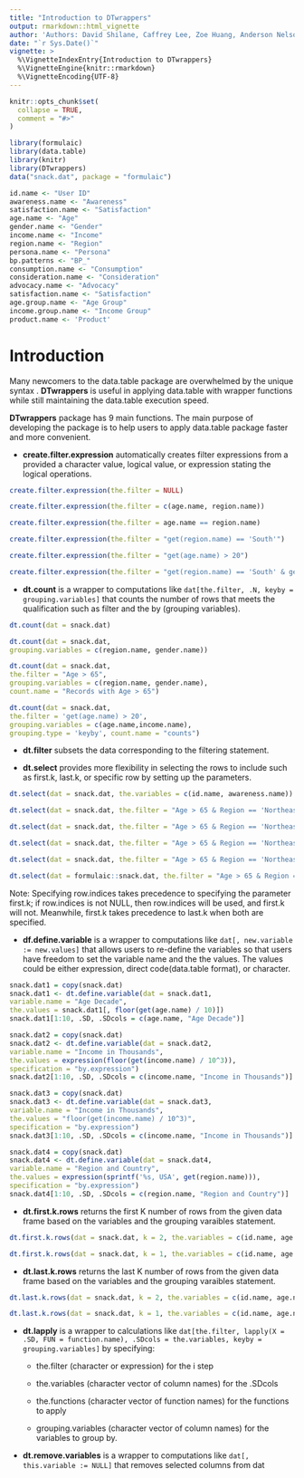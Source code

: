 ```yaml
---
title: "Introduction to DTwrappers"
output: rmarkdown::html_vignette
author: 'Authors: David Shilane, Caffrey Lee, Zoe Huang, Anderson Nelson'
date: "`r Sys.Date()`"
vignette: >
  %\VignetteIndexEntry{Introduction to DTwrappers}
  %\VignetteEngine{knitr::rmarkdown}
  %\VignetteEncoding{UTF-8}
---
```


```r
knitr::opts_chunk$set(
  collapse = TRUE,
  comment = "#>"
)
```

```r
library(formulaic)
library(data.table)
library(knitr)
library(DTwrappers)
data("snack.dat", package = "formulaic")
```

```r
id.name <- "User ID"
awareness.name <- "Awareness"
satisfaction.name <- "Satisfaction"
age.name <- "Age"
gender.name <- "Gender"
income.name <- "Income"
region.name <- "Region"
persona.name <- "Persona"
bp.patterns <- "BP_"
consumption.name <- "Consumption"
consideration.name <- "Consideration"
advocacy.name <- "Advocacy"
satisfaction.name <- "Satisfaction"
age.group.name <- "Age Group"
income.group.name <- "Income Group"
product.name <- 'Product'
```

# Introduction

Many newcomers to the data.table package are overwhelmed by the unique syntax . **DTwrappers** is useful in applying data.table with wrapper functions while still maintaining the data.table execution speed. 

**DTwrappers** package has 9 main functions. The main purpose of developing the package is to help users to apply data.table package faster and more convenient.

 - **create.filter.expression** automatically creates filter expressions from a provided a character value, logical value, or expression stating the logical operations.

```r
create.filter.expression(the.filter = NULL)
```

```r
create.filter.expression(the.filter = c(age.name, region.name))
```

```r
create.filter.expression(the.filter = age.name == region.name)
```

```r
create.filter.expression(the.filter = "get(region.name) == 'South'")
```

```r
create.filter.expression(the.filter = "get(age.name) > 20")
```
```r
create.filter.expression(the.filter = "get(region.name) == 'South' & get(age.name) > 20")
```

 - **dt.count** is a wrapper to computations like `dat[the.filter, .N, keyby = grouping.variables]` that counts the number of rows that meets the qualification such as filter and the by (grouping variables).

```r
dt.count(dat = snack.dat)
```

```r
dt.count(dat = snack.dat,
grouping.variables = c(region.name, gender.name))
```

```r
dt.count(dat = snack.dat,
the.filter = "Age > 65",
grouping.variables = c(region.name, gender.name),
count.name = "Records with Age > 65")
```

```r
dt.count(dat = snack.dat,
the.filter = 'get(age.name) > 20',
grouping.variables = c(age.name,income.name),
grouping.type = 'keyby', count.name = "counts")
```
 
 - **dt.filter** subsets the data corresponding to the filtering statement.
 
 - **dt.select** provides more flexibility in selecting the rows to include such as first.k, last.k, or specific row by setting up the parameters.

```r
dt.select(dat = snack.dat, the.variables = c(id.name, awareness.name))
```

```r
dt.select(dat = snack.dat, the.filter = "Age > 65 & Region == 'Northeast' & Product == 'Tiramisoup' & Awareness == 1", the.variables = c(consideration.name, consumption.name, satisfaction.name, advocacy.name), grouping.variables = c(gender.name)) 
```

```r
dt.select(dat = snack.dat, the.filter = "Age > 65 & Region == 'Northeast' & Product == 'Tiramisoup' & Awareness == 1", the.variables = c(consideration.name, consumption.name, satisfaction.name, advocacy.name), grouping.variables = c(gender.name), first.k = 2)
```
 
```r
dt.select(dat = snack.dat, the.filter = "Age > 65 & Region == 'Northeast' & Product == 'Tiramisoup' & Awareness == 1", the.variables = c(consideration.name, consumption.name, satisfaction.name, advocacy.name), grouping.variables = c(gender.name), last.k = 2)
```

```r
dt.select(dat = snack.dat, the.filter = "Age > 65 & Region == 'Northeast' & Product == 'Tiramisoup' & Awareness == 1", the.variables = c(consideration.name, consumption.name, satisfaction.name, advocacy.name), grouping.variables = c(gender.name), row.indices = 7:9)
```

```r
dt.select(dat = formulaic::snack.dat, the.filter = "Age > 65 & Region == 'Northeast' & Product == 'Tiramisoup' & Awareness == 1", the.variables = c(consideration.name, consumption.name, satisfaction.name, advocacy.name), grouping.variables = c(gender.name), first.k = 2, last.k = 2)
```

Note: Specifying row.indices takes precedence to specifying the parameter first.k; if row.indices is not NULL, then row.indices will be used, and first.k will not. Meanwhile, first.k takes precedence to last.k when both are specified. 

 - **df.define.variable** is a wrapper to computations like `dat[, new.variable := new.values]` that allows users to re-define the variables so that users have freedom to set the variable name and the the values. The values could be either expression, direct code(data.table format), or character.

```r
snack.dat1 = copy(snack.dat)
snack.dat1 <- dt.define.variable(dat = snack.dat1,
variable.name = "Age Decade",
the.values = snack.dat1[, floor(get(age.name) / 10)])
snack.dat1[1:10, .SD, .SDcols = c(age.name, "Age Decade")]
```

```r
snack.dat2 = copy(snack.dat)
snack.dat2 <- dt.define.variable(dat = snack.dat2,
variable.name = "Income in Thousands",
the.values = expression(floor(get(income.name) / 10^3)),
specification = "by.expression")
snack.dat2[1:10, .SD, .SDcols = c(income.name, "Income in Thousands")]
```

```r
snack.dat3 = copy(snack.dat)
snack.dat3 <- dt.define.variable(dat = snack.dat3,
variable.name = "Income in Thousands",
the.values = "floor(get(income.name) / 10^3)",
specification = "by.expression")
snack.dat3[1:10, .SD, .SDcols = c(income.name, "Income in Thousands")]
```

```r
snack.dat4 = copy(snack.dat)
snack.dat4 <- dt.define.variable(dat = snack.dat4,
variable.name = "Region and Country",
the.values = expression(sprintf('%s, USA', get(region.name))),
specification = "by.expression")
snack.dat4[1:10, .SD, .SDcols = c(region.name, "Region and Country")]
```
 

 - **dt.first.k.rows** returns the first K number of rows from the given data frame based on the variables and the grouping varaibles statement.
 
```r
dt.first.k.rows(dat = snack.dat, k = 2, the.variables = c(id.name, age.name, product.name), grouping.variables = gender.name, grouping.type = "by")
```
```r
dt.first.k.rows(dat = snack.dat, k = 1, the.variables = c(id.name, age.name, product.name), grouping.variables = c(gender.name, region.name), grouping.type = "keyby")
```

 - **dt.last.k.rows** returns the last K number of rows from the given data frame based on the variables and the grouping varaibles statement.
 
```r
dt.last.k.rows(dat = snack.dat, k = 2, the.variables = c(id.name, age.name, product.name), grouping.variables = gender.name, grouping.type = "by")
```
 
```r
dt.last.k.rows(dat = snack.dat, k = 1, the.variables = c(id.name, age.name, product.name), grouping.variables = c(gender.name, region.name), grouping.type = "keyby")

```


 - **dt.lapply** is a wrapper to calculations like `dat[the.filter, lapply(X = .SD, FUN = function.name), .SDcols = the.variables, keyby = grouping.variables]` by specifying:
 
    - the.filter (character or expression) for the i step
    
    - the.variables (character vector of column names) for the .SDcols
    
    - the.functions (character vector of function names) for the functions to apply
    
    - grouping.variables (character vector of column names) for the variables to group by.
 
 - **dt.remove.variables** is a wrapper to computations like `dat[, this.variable := NULL]` that removes selected columns from dat
 
 